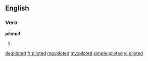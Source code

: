 ==English==

===Verb===
'''piloted'''

# {{en-past of|pilot}}

[[de:piloted]]
[[fr:piloted]]
[[mg:piloted]]
[[my:piloted]]
[[simple:piloted]]
[[vi:piloted]]